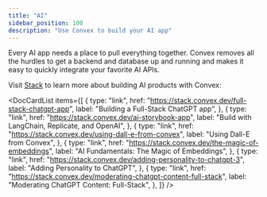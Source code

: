 ```yaml
---
title: "AI"
sidebar_position: 100
description: "Use Convex to build your AI app"
---
```


Every AI app needs a place to pull everything together. Convex removes all the
hurdles to get a backend and database up and running and makes it easy to
quickly integrate your favorite AI APIs.

Visit [Stack](https://stack.convex.dev/tag/AI) to learn more about building AI
products with Convex:

<DocCardList
  items={[
    {
      type: "link",
      href: "https://stack.convex.dev/full-stack-chatgpt-app",
      label: "Building a Full-Stack ChatGPT app",
    },
    {
      type: "link",
      href: "https://stack.convex.dev/ai-storybook-app",
      label: "Build with LangChain, Replicate, and OpenAI",
    },
    {
      type: "link",
      href: "https://stack.convex.dev/using-dall-e-from-convex",
      label: "Using Dall-E from Convex",
    },
    {
      type: "link",
      href: "https://stack.convex.dev/the-magic-of-embeddings",
      label: "AI Fundamentals: The Magic of Embeddings",
    },
    {
      type: "link",
      href: "https://stack.convex.dev/adding-personality-to-chatgpt-3",
      label: "Adding Personality to ChatGPT",
    },
    {
      type: "link",
      href: "https://stack.convex.dev/moderating-chatgpt-content-full-stack",
      label: "Moderating ChatGPT Content: Full-Stack",
    },
  ]}
/>
